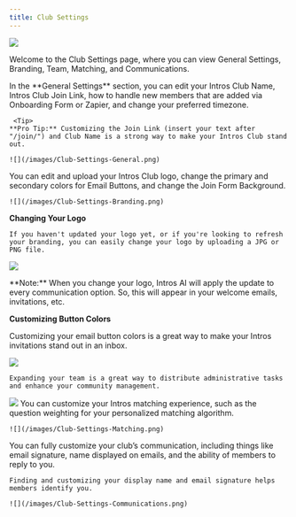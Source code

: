 ```yaml
---
title: Club Settings
---
```

![](/images/Club-Settings.png)

Welcome to the Club Settings page, where you can view General Settings, Branding, Team, Matching, and Communications. 

<Tabs>
  <Tab title="General Settings">
    In the **General Settings** section, you can edit your Intros Club Name, Intros Club Join Link, how to handle new members that are added via Onboarding Form or Zapier, and change your preferred timezone.

     <Tip>
    **Pro Tip:** Customizing the Join Link (insert your text after "/join/") and Club Name is a strong way to make your Intros Club stand out.
</Tip>

    ![](/images/Club-Settings-General.png)
    
   
  
  </Tab>
  <Tab title="Branding">
    You can edit and upload your Intros Club logo, change the primary and secondary colors for Email Buttons, and change the Join Form           Background. 

    ![](/images/Club-Settings-Branding.png)

**Changing Your Logo**

    If you haven't updated your logo yet, or if you're looking to refresh your branding, you can easily change your logo by uploading a JPG or PNG file.

![](/images/changing-your-logo-1-optim.png)

<Note>
**Note:** When you change your logo, Intros AI will apply the update to every communication option. So, this will appear in your welcome emails, invitations, etc.
</Note>

**Customizing Button Colors**

Customizing your email button colors is a great way to make your Intros invitations stand out in an inbox.

![](/images/button-colors-1.png)

  </Tab>
  <Tab title="Team">

    Expanding your team is a great way to distribute administrative tasks and enhance your community management.

![](/images/Club-Settings-Team.png)
  </Tab>
  <Tab title="Matching">
    You can customize your Intros matching experience, such as the question weighting for your personalized matching algorithm.

    ![](/images/Club-Settings-Matching.png)
  </Tab>
  <Tab title="Communications">
    You can fully customize your club’s communication, including things like email signature, name displayed on emails, and the ability of       members to reply to you.
    
    Finding and customizing your display name and email signature helps members identify you. 

    ![](/images/Club-Settings-Communications.png)
  </Tab>
</Tabs>
